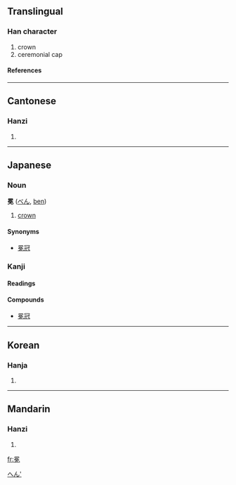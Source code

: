 ==Translingual==
===Han character===
{{Han char|rn=13|rad=冂|as=09|sn=11|four=6041<sub>6</sub>|canj=日弓日山 (ANAU), X日弓日山 (XANAU)}}
# crown
# ceremonial cap
====References====
{{Han ref|kx=0129.300|dkj=01545|hdz=21514.060|uh=5195|ud=20885|bh=B0C3|bd=45251}}
----
==Cantonese==
===Hanzi===
{{yue-hanzi|jyut=|y=min5}}
# {{defn|Cantonese}}
----
== Japanese ==


===Noun===
[[Category:Japanese nouns|へん']]
'''冕''' ([[べん]], [[ben]])
# [[crown]]
====Synonyms====
*[[冕冠]]


===Kanji===
{{ja-kanji|grade=|rs=冂09}}
====Readings====
{{ja-readings|on=[[べん]] ([[ben]]), [[めん]] ([[men]])|kun=[[かんむり]] ([[kammuri]])}}
====Compounds====
*[[冕冠]]
----
==Korean==
===Hanja===
{{ko-hanja|hangeul=면|rv=myeon|mr=myŏn}}
# {{defn|Korean}}
----
==Mandarin==
===Hanzi===
{{cmn-hanzi|pin=[[miǎn]] ([[mian3]])|wg=mien<sup>3</sup>}}
# {{defn|Mandarin}}

[[fr:冕]]